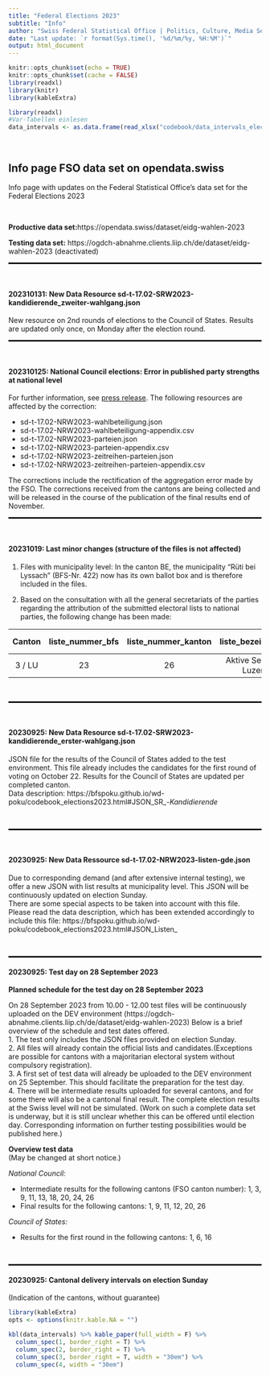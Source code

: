 ```yaml
---
title: "Federal Elections 2023"
subtitle: "Info"
author: "Swiss Federal Statistical Office | Politics, Culture, Media Section | Contact: poku@bfs.admin.ch"
date: "Last update: `r format(Sys.time(), '%d/%m/%y, %H:%M')`"
output: html_document
---
```


```r
knitr::opts_chunk$set(echo = TRUE)
knitr::opts_chunk$set(cache = FALSE)
library(readxl)
library(knitr)
library(kableExtra)
```

```r
library(readxl)
#Var-Tabellen einlesen
data_intervals <- as.data.frame(read_xlsx("codebook/data_intervals_elections2023.xlsx", col_names = TRUE))

```

\

## Info page FSO data set on opendata.swiss
Info page with updates on the Federal Statistical Office's data set for the Federal Elections 2023

\

**Productive data set:**https://opendata.swiss/dataset/eidg-wahlen-2023

**Testing data set:** https://ogdch-abnahme.clients.liip.ch/de/dataset/eidg-wahlen-2023 (deactivated)

<hr style="border:1px solid black">
\

#### 202310131: New Data Resource sd-t-17.02-SRW2023-kandidierende_zweiter-wahlgang.json
New resource on 2nd rounds of elections to the Council of States. Results are updated only once, on Monday after the election round.

<hr style="border:1px solid black">
\

#### 202310125: National Council elections: Error in published party strengths at national level

For further information, see [press release](https://www.bfs.admin.ch/bfs/en/home/news/press-releases.assetdetail.29025152.html). The following resources are affected by the correction:

*	sd-t-17.02-NRW2023-wahlbeteiligung.json
*	sd-t-17.02-NRW2023-wahlbeteiligung-appendix.csv
*	sd-t-17.02-NRW2023-parteien.json
*	sd-t-17.02-NRW2023-parteien-appendix.csv
*	sd-t-17.02-NRW2023-zeitreihen-parteien.json
*	sd-t-17.02-NRW2023-zeitreihen-parteien-appendix.csv

The corrections include the rectification of the aggregation error made by the FSO. The corrections received from the cantons are being collected and will be released in the course of the publication of the final results end of November.

<hr style="border:1px solid black">
\

#### 20231019: Last minor changes (structure of the files is not affected)

1. Files with municipality level: In the canton BE, the municipality "Rüti bei Lyssach" (BFS-Nr. 422) now has its own ballot box and is therefore included in the files.

2. Based on the consultation with all the general secretariats of the parties regarding the attribution of the submitted electoral lists to national parties, the following change has been made:


| Canton    | liste_nummer_bfs | liste_nummer_kanton | liste_bezeichnung       | Party old | Party new |
|:---------:|:----------------:|:-------------------:|:------------------------:|:---------:|:---------:|
|  3 / LU   |         23       |        26           | Aktive Senioren Luzern  |  SVP       |  Others

\
<hr style="border:1px solid black">

\


#### 20230925: New Data Resource sd-t-17.02-SRW2023-kandidierende_erster-wahlgang.json
JSON file for the results of the Council of States added to the test environment. This file already includes the candidates for the first round of voting on October 22. Results for the Council of States are updated per completed canton.\
Data description: https://bfspoku.github.io/wd-poku/codebook_elections2023.html#JSON_SR_-_Kandidierende_

\
<hr style="border:1px solid black">

\

#### 20230925: New Data Ressource sd-t-17.02-NRW2023-listen-gde.json
Due to corresponding demand (and after extensive internal testing), we offer a new JSON with list results at municipality level. This JSON will be continuously updated on election Sunday. \
There are some special aspects to be taken into account with this file. Please read the data description, which has been extended accordingly to include this file: https://bfspoku.github.io/wd-poku/codebook_elections2023.html#JSON_Listen_

\
<hr style="border:1px solid black">


#### 20230925: Test day on 28 September 2023
**Planned schedule for the test day on 28 September 2023**

On 28 September 2023 from 10.00 - 12.00 test files will be continuously uploaded on the DEV environment (https://ogdch-abnahme.clients.liip.ch/de/dataset/eidg-wahlen-2023)
Below is a brief overview of the schedule and test dates offered. <br> 
1. The test only includes the JSON files provided on election Sunday. <br> 
2. All files will already contain the official lists and candidates.(Exceptions are possible for cantons with a majoritarian electoral system without compulsory registration). <br>
3. A first set of test data will already be uploaded to the DEV environment on 25 September. This should facilitate the preparation for the test day. <br>
4. There will be intermediate results uploaded for several cantons, and for some there will also be a cantonal final result. The complete election results at the Swiss level will not be simulated. (Work on such a complete data set is underway, but it is still unclear whether this can be offered until election day. Corresponding information on further testing possibilities would be published here.)


**Overview test data** <br>
(May be changed at short notice.)

*National Council:*

* Intermediate results for the following cantons (FSO canton number): 1, 3, 9, 11, 13, 18, 20, 24, 26
* Final results for the following cantons: 1, 9, 11, 12, 20, 26

*Council of States:*

* Results for the first round in the following cantons: 1, 6, 16

\
<hr style="border:1px solid black">

#### 20230925: Cantonal delivery intervals on election Sunday \
(Indication of the cantons, without guarantee)
```r
library(kableExtra)
opts <- options(knitr.kable.NA = "")

kbl(data_intervals) %>% kable_paper(full_width = F) %>%
  column_spec(1, border_right = T) %>%
  column_spec(2, border_right = T) %>%
  column_spec(3, border_right = T, width = "30em") %>% 
  column_spec(4, width = "30em")
```

